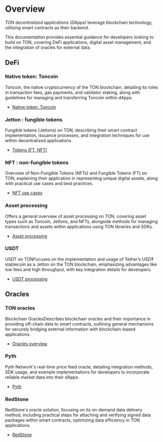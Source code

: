 
# Overview

*TON decentralized applications (DApps)* leverage blockchain technology, utilizing smart contracts as their backend.

This documentation provides essential guidance for developers looking to build on TON, covering DeFi applications, digital asset management, and the integration of oracles for external data.

## DeFi

### Native token: Toncoin

Toncoin, the native cryptocurrency of the TON blockchain, detailing its roles in transaction fees, gas payments, and validator staking, along with guidelines for managing and transferring Toncoin within dApps.

* [Native token: Toncoin](/v3/documentation/dapps/defi/coins/)

### Jetton : fungible tokens

Fungible tokens (Jettons) on TON, describing their smart contract implementation, issuance processes, and integration techniques for use within decentralized applications.

* [Tokens (FT, NFT)](/v3/documentation/dapps/defi/tokens/)

### NFT : non-fungible tokens

Overview of Non-Fungible Tokens (NFTs) and Fungible Tokens (FT) on TON, explaining their application in representing unique digital assets, along with practical use cases and best practices.

* [NFT use cases](/v3/documentation/dapps/defi/nft/)

### Asset processing

Offers a general overview of asset processing on TON, covering asset types such as Toncoin, Jettons, and NFTs, alongside methods for managing transactions and assets within applications using TON libraries and SDKs.

* [Asset processing](/v3/documentation/dapps/assets/overview/)

### USDT

USDT on TONFocuses on the implementation and usage of Tether’s USD₮ stablecoin as a Jetton on the TON blockchain, emphasizing advantages like low fees and high throughput, with key integration details for developers.

* [USDT processing](/v3/documentation/dapps/assets/usdt/)

## Oracles

### TON oracles

Blockchain OraclesDescribes blockchain oracles and their importance in providing off-chain data to smart contracts, outlining general mechanisms for securely bridging external information with blockchain-based applications.

* [Oracles overview](/v3/documentation/dapps/oracles/about_blockchain_oracles/)

### Pyth

Pyth Network's real-time price feed oracle, detailing integration methods, SDK usage, and example implementations for developers to incorporate reliable market data into their dApps.

* [Pyth](/v3/documentation/dapps/oracles/pyth/)

### RedStone

RedStone's oracle solution, focusing on its on-demand data delivery method, including practical steps for attaching and verifying signed data packages within smart contracts, optimizing data efficiency in TON applications.

* [RedStone](/v3/documentation/dapps/oracles/red_stone/) <Feedback /> <Feedback /> <Feedback /> <Feedback /> <Feedback /> <Feedback /> <Feedback />

<Feedback />

